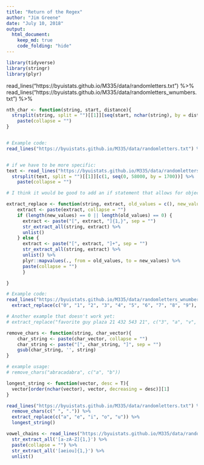 ```yaml
---
title: "Return of the Regex"
author: "Jim Greene"
date: "July 10, 2018"
output: 
  html_document:
    keep_md: true
    code_folding: "hide"
---
```


```r
library(tidyverse)
library(stringr)
library(plyr)
```

read_lines("https://byuistats.github.io/M335/data/randomletters.txt") %>% 
read_lines("https://byuistats.github.io/M335/data/randomletters_wnumbers.txt") %>%

```r
nth_char <- function(string, start, distance){
  strsplit(string, split = "")[[1]][seq(start, nchar(string), by = distance)] %>% 
    paste(collapse = "")
}


# Example code:
read_lines("https://byuistats.github.io/M335/data/randomletters.txt") %>% nth_char(0, 1700)


# if we have to be more specific:
text <- read_lines("https://byuistats.github.io/M335/data/randomletters.txt")
  strsplit(text, split = "")[[1]][c(1, seq(0, 58000, by = 1700))] %>% 
    paste(collapse = "")
```

```r
# I think it would be good to add an if statement that allows for objects other than vectors; also perhaps make it so that we aren't just replacing individual characters

extract_replace <- function(string, extract, old_values = c(), new_values = c()) {
    extract <- paste(extract, collapse = "")
    if (length(new_values) == 0 || length(old_values) == 0) {
      extract <- paste("[", extract, "]{1,}", sep = "")
      str_extract_all(string, extract) %>% 
      unlist()
    } else {
      extract <- paste("[", extract, "]+", sep = "")
      str_extract_all(string, extract) %>% 
      unlist() %>% 
      plyr::mapvalues(., from = old_values, to = new_values) %>% 
      paste(collapse = "")
      }

}

# Example code:
read_lines("https://byuistats.github.io/M335/data/randomletters_wnumbers.txt") %>%
  extract_replace(c("0", "1", "2", "3", "4", "5", "6", "7", "8", "9"), 1:26, LETTERS)

# Another example that doesn't work yet:
# extract_replace("favorite guy plaza 21 432 543 21", c("3", "a", "v", "2"))
```

```r
remove_chars <- function(string, char_vector){
    char_string <- paste(char_vector, collapse = "")
    char_string <- paste("[", char_string, "]", sep = "")
    gsub(char_string, '', string)
}

# example usage:
# remove_chars("abracadabra", c("a", "b"))
```

```r
longest_string <- function(vector, desc = T){
  vector[order(nchar(vector), vector, decreasing = desc)][1]
}

read_lines("https://byuistats.github.io/M335/data/randomletters.txt") %>% 
  remove_chars(c(" ", ".")) %>% 
  extract_replace(c("a", "e", "i", "o", "u")) %>% 
  longest_string()
```


```r
vowel_chains <- read_lines("https://byuistats.github.io/M335/data/randomletters.txt") %>% 
  str_extract_all('[a-zA-Z]{1,}') %>% 
  paste(collapse = "") %>% 
  str_extract_all('[aeiou]{1,}') %>% 
  unlist()
```


